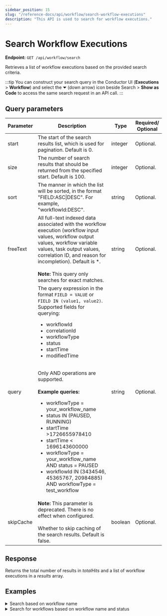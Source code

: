 ```yaml
---
sidebar_position: 15
slug: "/reference-docs/api/workflow/search-workflow-executions"
description: "This API is used to search for workflow executions."
---
```



# Search Workflow Executions

**Endpoint:** `GET /api/workflow/search`

Retrieves a list of workflow executions based on the provided search criteria.

:::tip
You can construct your search query in the Conductor UI (**Executions** > **Workflow**) and select the **⏷** (down arrow) icon beside Search > **Show as Code** to access the same search request in an API call.
:::

## Query parameters

| Parameter | Description                                                                                                                                                                                                                                                                                                                                                                                                                                                                                                                                                                                                                                     | Type    | Required/ Optional |
| --------- | ----------------------------------------------------------------------------------------------------------------------------------------------------------------------------------------------------------------------------------------------------------------------------------------------------------------------------------------------------------------------------------------------------------------------------------------------------------------------------------------------------------------------------------------------------------------------------------------------------------------------------------------------- | ------- | ------------------ |
| start     | The start of the search results list, which is used for pagination. Default is 0.                                                                                                                                                                                                                                                                                                                                                                                                                                                                                                                                                               | integer | Optional.          |
| size      | The number of search results that should be returned from the specified start. Default is 100.                                                                                                                                                                                                                                                                                                                                                                                                                                                                                                                                                  | integer | Optional.          |
| sort      | The manner in which the list will be sorted, in the format "FIELD:ASC\|DESC". For example, "workflowId:DESC".                                                                                                                                                                                                                                                                                                                                                                                                                                                                                                                                   | string  | Optional.          |
| freeText  | All full-text indexed data associated with the workflow execution (workflow input values, workflow output values, workflow variable values, task output values, correlation ID, and reason for incompletion). Default is \*. <br/><br/> **Note:** This query only searches for exact matches.                                                                                                                                                                                                                                                                                                                                                   | string  | Optional.          |
| query     | The query expression in the format `FIELD = VALUE` or `FIELD IN (value1, value2)`. Supported fields for querying: <ul><li>workflowId</li> <li>correlationId</li> <li>workflowType</li> <li>status</li> <li>startTime</li> <li>modifiedTime</li></ul> <br/> Only AND operations are supported. <br/><br/> **Example queries:**<ul><li>workflowType = your_workflow_name</li> <li>status IN (PAUSED, RUNNING)</li> <li>startTime >1726655978410</li> <li>startTime < 1696143600000</li> <li>workflowType = your_workflow_name AND status = PAUSED</li> <li>workflowId IN (3434546, 45365767, 20984885) AND workflowType = test_workflow</li></ul> | string  | Optional.          |
| skipCache | **Note:** This parameter is deprecated. There is no effect when configured. <br/><br/> Whether to skip caching of the search results. Default is false.                                                                                                                                                                                                                                                                                                                                                                                                                                                                                         | boolean | Optional.          |

## Response

Returns the total number of results in _totalHits_ and a list of workflow executions in a _results_ array.

## Examples

<details>
<summary>Search based on workflow name</summary>

**Request**

```shell
curl -X 'GET' \
  'https://<YOUR_CLUSTER>/api/workflow/search?start=0&size=100&freeText=%2A&query=workflowType%3DsomeWorkflow' \
  -H 'accept: */*' \
  -H 'X-Authorization: <TOKEN>'
```

**Response**

```json
{
  "totalHits": 1,
  "results": [
    {
      "workflowType": "someWorkflow",
      "version": 1,
      "workflowId": "ba2aeb84-d4c7-11ef-87b1-b2b27c52ebde",
      "startTime": "2025-01-17T11:39:35.873Z",
      "updateTime": "2025-01-17T11:39:35.873Z",
      "status": "RUNNING",
      "input": "{name=John}",
      "output": "{}",
      "executionTime": 0,
      "failedReferenceTaskNames": "",
      "priority": 0,
      "failedTaskNames": [],
      "inputSize": 11,
      "outputSize": 2
    }
  ]
}
```

</details>

<details>
<summary>Search for workflows based on workflow name and status</summary>

**Request**

```shell
curl -X 'GET' \
  'https://<YOUR_CLUSTER>/api/workflow/search?start=0&size=100&freeText=%2A&query=status%20IN%20%28RUNNING%29%20AND%20workflowType%3DcompensationWorkflow' \
  -H 'accept: */*' \
  -H 'X-Authorization: <TOKEN>'
```

**Response**

```json
{
  "totalHits": 5,
  "results": [
    {
      "workflowType": "compensationWorkflow",
      "version": 3,
      "workflowId": "ddf03cfd-d4b6-11ef-a114-0af1b159704e",
      "correlationId": "string",
      "startTime": "2025-01-17T09:38:54.442Z",
      "updateTime": "2025-01-17T09:44:46.666Z",
      "status": "RUNNING",
      "input": "{additionalProp1={}, additionalProp2={}, additionalProp3={}}",
      "output": "{}",
      "executionTime": 0,
      "failedReferenceTaskNames": "",
      "priority": 0,
      "failedTaskNames": [],
      "inputSize": 60,
      "outputSize": 2
    },
    {
      "workflowType": "compensationWorkflow",
      "version": 3,
      "workflowId": "3163f2e3-d4a9-11ef-a114-0af1b159704e",
      "correlationId": "string",
      "startTime": "2025-01-17T08:01:01.497Z",
      "updateTime": "2025-01-17T09:57:09.427Z",
      "status": "RUNNING",
      "input": "{additionalProp1={}, additionalProp2={}, additionalProp3={}}",
      "output": "{}",
      "executionTime": 0,
      "failedReferenceTaskNames": "",
      "priority": 0,
      "failedTaskNames": [],
      "inputSize": 60,
      "outputSize": 2
    },
    {
      "workflowType": "compensationWorkflow",
      "version": 2,
      "workflowId": "2ce9207f-d4a6-11ef-87b1-b2b27c52ebde",
      "correlationId": "",
      "startTime": "2025-01-17T07:39:25.491Z",
      "updateTime": "2025-01-17T10:15:50.803Z",
      "endTime": "2025-01-17T10:15:31.060Z",
      "status": "RUNNING",
      "input": "{name=}",
      "output": "{output={response={headers={Date=[Fri, 17 Jan 2025 07:39:25 GMT], Content-Type=[application/json], Content-Length=[182], Connection=[keep-alive], Strict-Transport-Security=[max-age=15724800; includeSubDomains]}, reasonPhrase=200 OK, body={randomString=rxseamdaoaasmjoofuju, randomInt=1836, hostName=orkes-api-sampler-67dfc8cf58-lp2np, apiRandomDelay=0 ms, sleepFor=0 ms, statusCode=200, queryParams={}}, statusCode=200}}}",
      "executionTime": 9365569,
      "failedReferenceTaskNames": "simple_ref",
      "priority": 0,
      "failedTaskNames": [],
      "inputSize": 7,
      "outputSize": 421
    },
    {
      "workflowType": "compensationWorkflow",
      "version": 3,
      "workflowId": "bf6ac066-d493-11ef-87b1-b2b27c52ebde",
      "correlationId": "1",
      "startTime": "2025-01-17T05:27:30.850Z",
      "updateTime": "2025-01-17T10:05:13.093Z",
      "status": "RUNNING",
      "input": "{}",
      "output": "{}",
      "executionTime": 0,
      "failedReferenceTaskNames": "",
      "priority": 0,
      "failedTaskNames": [],
      "inputSize": 2,
      "outputSize": 2
    },
    {
      "workflowType": "compensationWorkflow",
      "version": 2,
      "workflowId": "dd76a747-d48e-11ef-a114-0af1b159704e",
      "startTime": "2025-01-17T04:52:33.776Z",
      "updateTime": "2025-01-17T04:52:33.777Z",
      "status": "RUNNING",
      "input": "{_headers={content-length=77, referer=https://lw.orkesconductor.io/swagger-ui/index.html?configUrl=/api-docs/swagger-config, sec-fetch-site=same-origin, origin=https://lw.orkesconductor.io, x-forwarded-port=443, sec-gpc=1, sec-ch-ua-mobile=?0, x-forwarded-host=lw.orkesconductor.io, waitforseconds=60, host=lw.orkesconductor.io, connection=close, content-type=application/json, x-request-id=60ebfa7b5a5571dc0acfa764caffe130, sec-fetch-mode=cors, x-forwarded-proto=https, accept-language=en-GB,en;q=0.7, cookie=_legacy_auth0.0tZM6YcMFKfFSOMW9RHx2imCs0YgroQl.is.authenticated=true; auth0.0tZM6YcMFKfFSOMW9RHx2imCs0YgroQl.is.authenticated=true, priority=u=1, i, accept=application/json, x-real-ip=10.150.19.251, x-forwarded-scheme=https, sec-ch-ua=\"Brave\";v=\"129\", \"Not=A?Brand\";v=\"8\", \"Chromium\";v=\"129\", requestid=teststring, sec-ch-ua-platform=\"macOS\", x-nginx-proxy=true, x-scheme=https, accept-encoding=gzip, deflate, br, zstd, user-agent=Mozilla/5.0 (Macintosh; Intel Mac OS X 10_15_7) AppleWebKit/537.36 (KHTML, like Gecko) Chrome/129.0.0.0 Safari/537.36, sec-fetch-dest=empty}, additionalProp1={}, _X-Request-Id=teststring, additionalProp3={}, additionalProp2={}, _X-Wait-Until=null, _X-Host-Id=10.150.22.99}",
      "output": "{}",
      "executionTime": 0,
      "failedReferenceTaskNames": "",
      "priority": 0,
      "failedTaskNames": [],
      "inputSize": 1213,
      "outputSize": 2
    }
  ]
}
```

</details>
